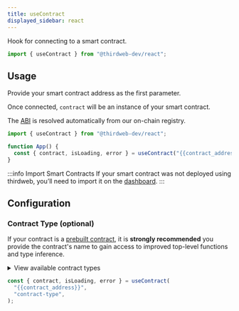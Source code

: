 ```yaml
---
title: useContract
displayed_sidebar: react
---
```



Hook for connecting to a smart contract.

```jsx
import { useContract } from "@thirdweb-dev/react";
```

## Usage

Provide your smart contract address as the first parameter.

Once connected, `contract` will be an instance of your smart contract.

The [ABI](https://docs.soliditylang.org/en/v0.8.17/abi-spec.html) is resolved automatically from our on-chain registry.

```jsx
import { useContract } from "@thirdweb-dev/react";

function App() {
  const { contract, isLoading, error } = useContract("{{contract_address}}");
}
```

:::info Import Smart Contracts
If your smart contract was not deployed using thirdweb, you&rsquo;ll need to import it on the [dashboard](/dashboard).
:::

## Configuration

### Contract Type (optional)

If your contract is a [prebuilt contract](https://thirdweb.com/explore), it is **strongly recommended**
you provide the contract's name to gain access to improved top-level functions and type inference.

<details>
  <summary>View available contract types</summary>
  <div>
    <ul>
      <li>
        <b>NFT Drop</b>: <code>"nft-drop"</code>
      </li>
      <li>
        <b>Signature Drop</b>: <code>"signature-drop"</code>
      </li>
      <li>
        <b>Edition Drop</b>: <code>"edition-drop"</code>
      </li>
      <li>
        <b>NFT Collection</b>: <code>"nft-collection"</code>
      </li>
      <li>
        <b>Edition</b>: <code>"edition"</code>
      </li>
      <li>
        <b>Multiwrap</b>: <code>"multiwrap"</code>
      </li>
      <li>
        <b>Pack</b>: <code>"pack"</code>
      </li>
      <li>
        <b>Token Drop</b>: <code>"token-drop"</code>
      </li>
      <li>
        <b>Token</b>: <code>"token"</code>
      </li>
      <li>
        <b>Marketplace</b>: <code>"marketplace"</code> |{" "}
        <code>"marketplace-v3"</code>
      </li>
      <li>
        <b>Split</b>: <code>"split"</code>
      </li>
      <li>
        <b>Vote</b>: <code>"vote"</code>
      </li>
    </ul>
  </div>
</details>

```jsx
const { contract, isLoading, error } = useContract(
  "{{contract_address}}",
  "contract-type",
);
```
